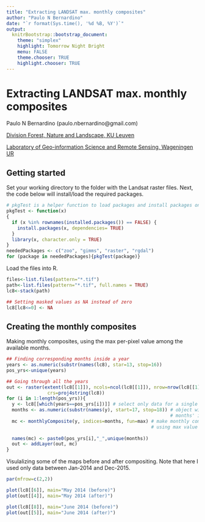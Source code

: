 ---
title: "Extracting LANDSAT max. monthly composites"
author: "Paulo N Bernardino"
date: "`r format(Sys.time(), '%d %B, %Y')`"
output:
  knitrBootstrap::bootstrap_document:
    theme: "simplex"
    highlight: Tomorrow Night Bright
    menu: FALSE
    theme.chooser: TRUE
    highlight.chooser: TRUE
---

# Extracting LANDSAT max. monthly composites
  
Paulo N Bernardino (paulo.nbernardino@gmail.com)

[Division Forest, Nature and Landscape, KU Leuven](https://ees.kuleuven.be/fnl/staff/index.html?intranet=u0115271)

[Laboratory of Geo-information Science and Remote Sensing, Wageningen UR](https://www.wur.nl/en/Persons/Paulo-P-Paulo-Negri-Bernardino-MSc.htm)


## Getting started

Set your working directory to the folder with the Landsat raster files. Next, the code below will install/load the required packages. 

```{r, echo=TRUE, message=FALSE, eval=TRUE}
# pkgTest is a helper function to load packages and install packages only when they are not installed yet.
pkgTest <- function(x)
{
  if (x %in% rownames(installed.packages()) == FALSE) {
    install.packages(x, dependencies= TRUE)
  }
  library(x, character.only = TRUE)
}
neededPackages <- c("zoo", "gimms", "raster", "rgdal")
for (package in neededPackages){pkgTest(package)}
```

Load the files into R.

```{r, echo=TRUE, message=FALSE}
files<-list.files(pattern="*.tif")
path<-list.files(pattern="*.tif", full.names = TRUE)
lc8<-stack(path)

## Setting masked values as NA instead of zero
lc8[lc8<=0] <- NA
```

## Creating the monthly composites

Making monthly composites, using the max per-pixel value among the available months.

```{r, echo=TRUE, message=FALSE}
## Finding corresponding months inside a year
years <- as.numeric(substr(names(lc8), star=13, stop=16))
pos_yrs<-unique(years)

## Going through all the years
out <- raster(extent(lc8[[1]]), ncols=ncol(lc8[[1]]), nrow=nrow(lc8[[1]]),
               crs=proj4string(lc8))
for (i in 1:length(pos_yrs)){
  y <- lc8[[which(years==pos_yrs[i])]] # select only data for a single year
  months <- as.numeric(substr(names(y), start=17, stop=18)) # object with 
                                                            # months' indices
  mc <- monthlyComposite(y, indices=months, fun=max) # make monthly composites
                                                     # using max value of a                                                        pixel
  
  names(mc) <- paste0(pos_yrs[i],"_",unique(months))
  out <- addLayer(out, mc)
}
```

Visulalizing some of the maps before and after compositing. Note that here I used only data between Jan-2014 and Dec-2015.

```{r, echo=TRUE, message=FALSE}
par(mfrow=c(2,2))

plot(lc8[[6]], main="May 2014 (before)")
plot(out[[4]], main="May 2014 (after)")

plot(lc8[[8]], main="June 2014 (before)")
plot(out[[5]], main="June 2014 (after)")
```